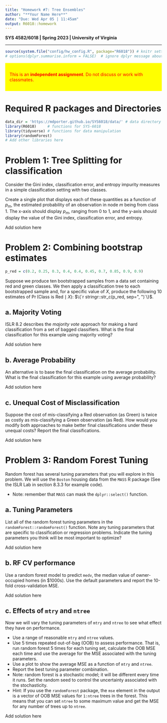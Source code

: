 ```yaml
---
title: "Homework #7: Tree Ensembles" 
author: "**Your Name Here**"
date: "Due: Wed Apr 05 | 11:45am"
output: R6018::homework
---
```


**SYS 4582/6018 | Spring 2023 | University of Virginia **

*******************************************
```r
source(system.file("config/hw_config.R", package="R6018")) # knitr settings
# options(dplyr.summarise.inform = FALSE)  # ignore dplyr message about grouping
```


::: {style="background-color:yellow; color:red; display: block; border-color: black; padding:1em"}

This is an **independent assignment**. Do not discuss or work with classmates.

:::


# Required R packages and Directories {-}

::: {.solution}
```r
data_dir = 'https://mdporter.github.io/SYS6018/data/' # data directory
library(R6018)     # functions for SYS-6018
library(tidyverse) # functions for data manipulation  
library(randomForest)
# Add other libraries here
```
:::

# Problem 1: Tree Splitting for classification

Consider the Gini index, classification error, and entropy impurity measures in a simple classification setting with two classes. 

Create a single plot that displays each of these quantities as a function of $p_m$, the estimated probability of an observation in node $m$ being from class 1. The x-axis should display $p_m$, ranging from 0 to 1, and the y-axis should display the value of the Gini index, classification error, and entropy.

::: {.solution}

Add solution here

:::


# Problem 2: Combining bootstrap estimates

```r
p_red = c(0.2, 0.25, 0.3, 0.4, 0.4, 0.45, 0.7, 0.85, 0.9, 0.9)
```

Suppose we produce ten bootstrapped samples from a data set containing red and green classes. We then apply a classification tree to each bootstrapped sample and, for a specific value of $X$, produce the following 10 estimates of $\Pr(\text{Class is Red} \mid X)$: $\{`r stringr::str_c(p_red, sep=", ")`\}$.

## a. Majority Voting

ISLR 8.2 describes the *majority vote* approach for making a hard classification from a set of bagged classifiers. What is the final classification for this example using majority voting?

::: {.solution}

Add solution here

:::


## b. Average Probability

An alternative is to base the final classification on the average probability. What is the final classification for this example using average probability?

::: {.solution}

Add solution here

:::



## c. Unequal Cost of Misclassification

Suppose the cost of mis-classifying a Red observation (as Green) is twice as costly as mis-classifying a Green observation (as Red). How would you modify both approaches to make better final classifications under these unequal costs? Report the final classifications. 

::: {.solution}

Add solution here

:::



# Problem 3: Random Forest Tuning

Random forest has several tuning parameters that you will explore in this problem. We will use the `Boston` housing data from the `MASS` R package (See the ISLR Lab in section 8.3.3 for example code).

- Note: remember that `MASS` can mask the `dplyr::select()` function.

## a. Tuning Parameters

List all of the random forest tuning parameters in the `randomForest::randomForest()` function. Note any tuning parameters that are specific to classification or regression problems. Indicate the tuning parameters you think will be most important to optimize? 

::: {.solution}

Add solution here

:::



## b. RF CV performance

Use a random forest model to predict `medv`, the median value of owner-occupied homes (in $1000s). Use the default parameters and report the 10-fold cross-validation MSE. 

::: {.solution}

Add solution here

:::



## c. Effects of `mtry` and `ntree`

Now we will vary the tuning parameters of `mtry` and `ntree` to see what effect they have on performance. 

- Use a range of reasonable `mtry` and `ntree` values.
- Use 5 times repeated out-of-bag (OOB) to assess performance. That is, run random forest 5 times for each tuning set, calculate the OOB MSE each time and use the average for the MSE associated with the tuning parameters.
- Use a plot to show the average MSE as a function of `mtry` and `ntree`.
- Report the best tuning parameter combination. 
- Note: random forest is a stochastic model; it will be different every time it runs. Set the random seed to control the uncertainty associated with the stochasticity. 
- Hint: If you use the `randomForest` package, the `mse` element in the output is a vector of OOB MSE values for `1:ntree` trees in the forest. This means that you can set `ntree` to some maximum value and get the MSE for any number of trees up to `ntree`. 


::: {.solution}

Add solution here

:::
